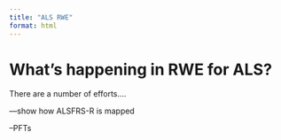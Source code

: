 ```yaml
---
title: "ALS RWE"
format: html
---
```


# What's happening in RWE for ALS?

There are a number of efforts....

---show how ALSFRS-R is mapped

--PFTs